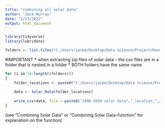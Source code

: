 ```yaml
---
title: "combining all solar data"
author: "Jack Murray"
date: "2/23/2022"
output: html_document
---
```


```r
library(tidyverse)
library(lubridate)
```

```r
folders <- list.files("C:/Users/jackm/Desktop/Data Science/Project/Renewable_Power_Statistical_Model/SOLAR_DATA") 
```

#IMPORTANT
  * when extracting zip files of solar data - the csv files are in a folder that is nested in a folder
  * BOTH folders have the same name
```r
for (i in 24:length((folders)))
{
    folder_locations <- paste0("C:/Users/jackm/Desktop/Data Science/Project/SOLAR_DATA/",folders[i],"/",folders[i])
  
    data <- Solar_Data(folder_locations)
    
    write.csv(data, file = paste0("1998-2020 solar data","_location_",i))
}

```
(see "Combining Solar Data" or "Combining Solar Data-function" for explanation on the function)